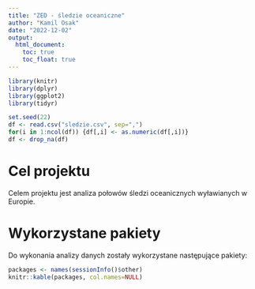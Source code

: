 ```yaml
---
title: "ZED - śledzie oceaniczne"
author: "Kamil Osak"
date: "2022-12-02"
output: 
  html_document:
    toc: true
    toc_float: true
---
```


```r
library(knitr)
library(dplyr)
library(ggplot2)
library(tidyr)

set.seed(22)
df <- read.csv("sledzie.csv", sep=",")
for(i in 1:ncol(df)) {df[,i] <- as.numeric(df[,i])}
df <- drop_na(df)
```

# Cel projektu
Celem projektu jest analiza połowów śledzi oceanicznych wyławianych w Europie.

# Wykorzystane pakiety
Do wykonania analizy danych zostały wykorzystane następujące pakiety:

```r
packages <- names(sessionInfo()$other)
knitr::kable(packages, col.names=NULL)
```
